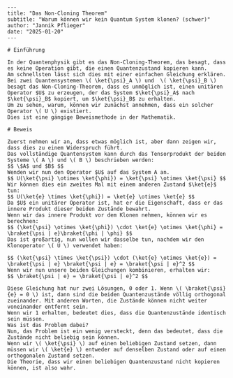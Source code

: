 ```
---
title: "Das Non-Cloning Theorem"
subtitle: "Warum können wir kein Quantum System klonen? (schwer)"
author: "Jannik Pflieger"
date: "2025-01-20"
---

# Einführung

In der Quantenphysik gibt es das Non-Cloning-Theorem, das besagt, dass es keine Operation gibt, die einen Quantenzustand kopieren kann.
Am schnellsten lässt sich dies mit einer einfachen Gleichung erklären.
Bei zwei Quantensystemen \( \ket{\psi}_A \) und  \( \ket{\psi}_B \) besagt das Non-Cloning-Theorem, dass es unmöglich ist, einen unitären Operator $U$ zu erzeugen, der das System $\ket{\psi}_A$ nach $\ket{\psi}_B$ kopiert, um $\ket{\psi}_B$ zu erhalten.
Um zu sehen, warum, können wir zunächst annehmen, dass ein solcher Operator \( U \) existiert.
Dies ist eine gängige Beweismethode in der Mathematik.

# Beweis

Zuerst nehmen wir an, dass etwas möglich ist, aber dann zeigen wir, dass dies zu einem Widerspruch führt.
Das vollständige Quantensystem kann durch das Tensorprodukt der beiden Systeme \( A \) und \( B \) beschrieben werden:
$$ \$A$ und $B$ $$
Wenden wir nun den Operator $U$ auf das System A an.
$$ U(\ket{\psi} \otimes \ket{\phi}) = \ket{\psi} \otimes \ket{\psi} $$
Wir können dies ein zweites Mal mit einem anderen Zustand $\ket{e}$ tun:
$$ U(\ket{e} \times \ket{\phi}) = \ket{e} \otimes \ket{e} $$
Da $U$ ein unitärer Operator ist, hat er die Eigenschaft, dass er das innere Produkt dieser beiden Zustände bewahrt.
Wenn wir das innere Produkt vor dem Klonen nehmen, können wir es berechnen:
$$ (\ket{\psi} \otimes \ket{\phi}) \cdot \ket{e} \otimes \ket{\phi} = \braket{\psi | e}\braket{\phi | \phi} $$
Das ist großartig, nun wollen wir dasselbe tun, nachdem wir den Klonoperator \( U \) verwendet haben:

$$ (\ket{\psi} \times \ket{\psi}) \cdot (\ket{e} \otimes \ket{e}) = \braket{\psi | e} \braket{\psi | e} = \braket{\psi | e}^2 $$
Wenn wir nun unsere beiden Gleichungen kombinieren, erhalten wir:
$$ \braket{\psi | e} = \braket{\psi | e}^2 $$

Diese Gleichung hat nur zwei Lösungen, 0 oder 1. Wenn \( \braket{\psi}{e} = 0 \) ist, dann sind die beiden Quantenzustände völlig orthogonal zueinander. Mit anderen Worten, die Zustände können nicht weiter voneinander entfernt sein.
Wenn wir 1 erhalten, bedeutet dies, dass die Quantenzustände identisch sein müssen.
Was ist das Problem dabei?
Nun, das Problem ist ein wenig versteckt, denn das bedeutet, dass die Zustände nicht beliebig sein können.
Wenn wir \( \ket{\psi} \) auf einen beliebigen Zustand setzen, dann müssen wir \( \ket{e} \) entweder auf denselben Zustand oder auf einen orthogonalen Zustand setzen.
Die Theorie, dass wir einen beliebigen Quantenzustand nicht kopieren können, ist also wahr.

```